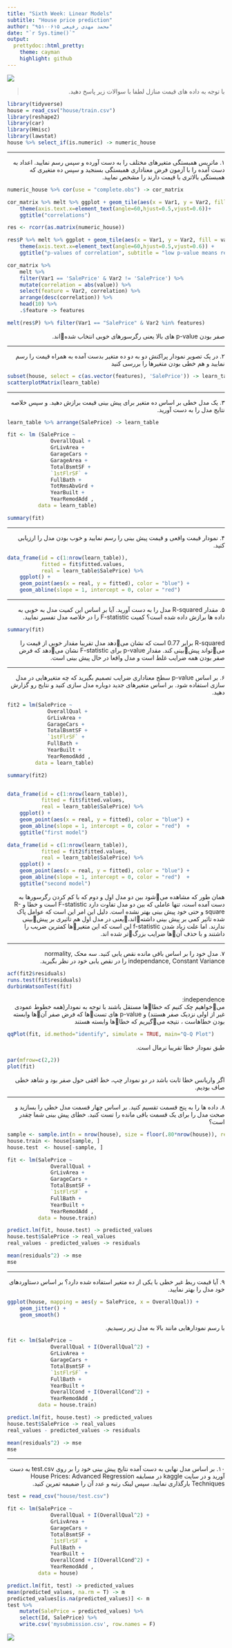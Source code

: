 ```yaml
---
title: "Sixth Week: Linear Models"
subtitle: "House price prediction"
author: "محمد مهدی رفیعی ۹۵۱۰۰۶۱۵"
date: "`r Sys.time()`"
output:
  prettydoc::html_pretty:
    theme: cayman
    highlight: github
---
```


<div align="center">
<img  src="images/house.jpg"  align = 'center'>
</div>

> <p dir="RTL"> 
با توجه به داده های قیمت منازل
لطفا با سوالات زیر پاسخ دهید.
</p>

```r
library(tidyverse)
house = read_csv("house/train.csv")
library(reshape2)
library(car)
library(Hmisc)
library(lawstat)
house %>% select_if(is.numeric) -> numeric_house
```


***

<p dir="RTL">
۱. ماتریس همبستگی متغیرهای مختلف را به دست آورده و سپس رسم نمایید.
اعداد به دست آمده را با آزمون فرض معناداری همبستگی بسنجید و سپس ده متغیری که همبستگی بالاتری با قیمت دارند را مشخص نمایید.
</p>

```r
numeric_house %>% cor(use = "complete.obs") -> cor_matrix

cor_matrix %>% melt %>% ggplot + geom_tile(aes(x = Var1, y = Var2, fill = value)) +
    theme(axis.text.x=element_text(angle=60,hjust=0.5,vjust=0.6))+
    ggtitle("correlations")

res <- rcorr(as.matrix(numeric_house))

res$P %>% melt %>% ggplot + geom_tile(aes(x = Var1, y = Var2, fill = value)) +
    theme(axis.text.x=element_text(angle=60,hjust=0.5,vjust=0.6)) +
    ggtitle("p-values of correlation", subtitle = "low p-value means real correlation") 

cor_matrix %>% 
    melt %>%
    filter(Var1 == 'SalePrice' & Var2 != 'SalePrice') %>%
    mutate(correlation = abs(value)) %>% 
    select(feature = Var2, correlation) %>% 
    arrange(desc(correlation)) %>% 
    head(10) %>% 
    .$feature -> features

melt(res$P) %>% filter(Var1 == "SalePrice" & Var2 %in% features)

```

<p dir="RTL">
صفر بودن p-value های بالا یعنی رگرسورهای خوبی انتخاب شدهاند.
</p>

***

<p dir="RTL">
۲. در یک تصویر نمودار پراکنش دو به دو ده متغیر بدست آمده به همراه قیمت را رسم نمایید و هم خطی بودن متغیرها را بررسی کنید
</p>

```r
subset(house, select = c(as.vector(features), 'SalePrice')) -> learn_table
scatterplotMatrix(learn_table)
```


***

<p dir="RTL">
۳. یک مدل خطی بر اساس ده متغیر برای پیش بینی قیمت برازش دهید. و سپس خلاصه نتایج مدل را به دست آورید.
</p>

```r
learn_table %>% arrange(SalePrice) -> learn_table

fit <- lm (SalePrice ~ 
              OverallQual +
              GrLivArea +
              GarageCars +
              GarageArea +
              TotalBsmtSF + 
              `1stFlrSF` + 
              FullBath + 
              TotRmsAbvGrd + 
              YearBuilt + 
              YearRemodAdd ,
          data = learn_table)

summary(fit)
```


***

<p dir="RTL">
۴. نمودار قیمت واقعی و قیمت پیش بینی را رسم نمایید و خوب بودن مدل را ارزیابی کنید.
</p>

```r
data_frame(id = c(1:nrow(learn_table)),
           fitted = fit$fitted.values,
           real = learn_table$SalePrice) %>% 
    ggplot() +
    geom_point(aes(x = real, y = fitted), color = "blue") +
    geom_abline(slope = 1, intercept = 0, color = "red") 
```


***

<p dir="RTL">
۵. مقدار
R-squared
 مدل را به دست آورید. آیا بر اساس این کمیت مدل به خوبی به داده ها برازش داده شده است؟
 کمیت
 F-statistic
 را در خلاصه مدل تفسیر نمایید.
</p>

```r
summary(fit)
```

<p dir="RTL">
R-squared
برابر
0.77
است که نشان میدهد مدل تقریبا مقدار خوبی از قیمت را میتواند پیشبینی کند.
مقدار 
p-value
برای 
F-statistic
نشان میدهد که فرض صفر بودن همه ضرایب غلط است و مدل واقعا در حال پیش بینی است.
</p>

***

<p dir="RTL">
۶. بر اساس
p-value
 سطح معناداری ضرایب تصمیم بگیرید که چه متغیرهایی در مدل سازی استفاده شود.
بر اساس متغیرهای جدید دوباره مدل سازی کنید و نتایج رو گزارش دهید.
</p>
```r

fit2 = lm(SalePrice ~ 
             OverallQual +
             GrLivArea + 
             GarageCars +
             TotalBsmtSF +
             `1stFlrSF` +
             FullBath +
             YearBuilt +
             YearRemodAdd ,
         data = learn_table)

summary(fit2)


data_frame(id = c(1:nrow(learn_table)),
           fitted = fit$fitted.values,
           real = learn_table$SalePrice) %>% 
    ggplot() +
    geom_point(aes(x = real, y = fitted), color = "blue") +
    geom_abline(slope = 1, intercept = 0, color = "red")  +
    ggtitle("first model")

data_frame(id = c(1:nrow(learn_table)),
           fitted = fit2$fitted.values,
           real = learn_table$SalePrice) %>% 
    ggplot() +
    geom_point(aes(x = real, y = fitted), color = "blue") +
    geom_abline(slope = 1, intercept = 0, color = "red")  +
    ggtitle("second model")

```

<p dir="RTL">
همان طور که مشاهده میشود بین دو مدل اول و دوم که با کم کردن رگرسورها به دست آمده است،
تنها عاملی که بین دو مدل تفاوت دارد 
F-statistic
است و خطا و 
R-square
و حتی خود پیش بینی بهتر نشده است.
دلیل این امر این است که عوامل پاک شده تاثیر کمی بر پیش بینی داشتهاند،یعنی در مدل اول هم تاثیری بر پیشبینی ندارند.
اما علت زیاد شدن 
f-statistic
این است که این متغیرها کمترین ضریب را داشتند و با حذف آنها ضرایب بزرگتر شده اند.
</p>

***

<p dir="RTL">
۷. مدل خود را بر اساس باقی مانده نقص یابی کنید.
سه محک 
normality, independance, Constant Variance
 را در نقص یابی خود در نظر بگیرید.
</p>

```r
acf(fit2$residuals)
runs.test(fit$residuals)
durbinWatsonTest(fit)

```

<p dir="RTL">
independence: <br>
میخواهیم چک کنیم که خطاها مستقل باشند
با توجه به نمودار(همه خطوط عمودی غیر از اولی نزدیک صفر هستند) و 
p-value
های تستها که فرض صفر  آنها وابسته بودن خطاهاست ، نتیجه میگیریم که خطاها وابسته هستند 
</p>

```r
qqPlot(fit, id.method="identify", simulate = TRUE, main="Q-Q Plot")
```
<p dir="RTL">
طبق نمودار خطا تقریبا نرمال است.
</p>

```r
par(mfrow=c(2,2))
plot(fit)
```
<p dir="RTL">
اگر واریانس خطا ثابت باشد در دو نمودار چپ، خط افقی حول صفر بود و شاهد خطی صاف بودیم.
</p>

***

<p dir="RTL">
۸. داده ها را به پنج قسمت تقسیم کنید. بر اساس چهار قسمت مدل خطی را بسازید و صحت مدل را برای یک قسمت 
باقی مانده را تست کنید. خطای پیش بینی شما چقدر است؟
</p>

```r
sample <- sample.int(n = nrow(house), size = floor(.80*nrow(house)), replace = F)
house.train <- house[sample, ]
house.test  <- house[-sample, ]

fit <- lm(SalePrice ~ 
              OverallQual +
              GrLivArea +
              GarageCars +
              TotalBsmtSF + 
              `1stFlrSF` +
              FullBath + 
              YearBuilt + 
              YearRemodAdd ,
          data = house.train)

predict.lm(fit, house.test) -> predicted_values
house.test$SalePrice -> real_values
real_values - predicted_values -> residuals

mean(residuals^2) -> mse
mse
```


***

<p dir="RTL"> 
۹. آیا قیمت ربط غیر خطی با یکی از ده متغیر استفاده شده دارد؟
بر اساس دستاوردهای خود مدل را بهتر نمایید.
</p>

```r
ggplot(house, mapping = aes(y = SalePrice, x = OverallQual)) +
    geom_jitter() +
    geom_smooth()
```
<p dir="RTL">
با رسم نمودارهایی مانند بالا به مدل زیر رسیدیم.
</p>

```r
fit <- lm(SalePrice ~ 
              OverallQual + I(OverallQual^2) +
              GrLivArea + 
              GarageCars +
              TotalBsmtSF + 
              `1stFlrSF` +
              FullBath + 
              YearBuilt + 
              OverallCond + I(OverallCond^2) +
              YearRemodAdd ,
          data = house.train)

predict.lm(fit, house.test) -> predicted_values
house.test$SalePrice -> real_values
real_values - predicted_values -> residuals

mean(residuals^2) -> mse
mse
```


***

<p dir="RTL"> 
۱۰. بر اساس مدل نهایی به دست آمده نتایج پیش بینی خود را بر روی
test.csv
به دست آورید و در سایت 
kaggle
 در مسابقه 
 House Prices: Advanced Regression Techniques
بارگذاری نمایید. سپس لینک رتبه و عدد آن را ضمیمه تمرین کنید.
</p>

```r
test = read_csv("house/test.csv")

fit <- lm(SalePrice ~ 
              OverallQual + I(OverallQual^2) +
              GrLivArea + 
              GarageCars +
              TotalBsmtSF + 
              `1stFlrSF` +
              FullBath + 
              YearBuilt + 
              OverallCond + I(OverallCond^2) +
              YearRemodAdd ,
          data = house)

predict.lm(fit, test) -> predicted_values
mean(predicted_values, na.rm = T) -> m
predicted_values[is.na(predicted_values)] <- m
test %>% 
    mutate(SalePrice = predicted_values) %>% 
    select(Id, SalePrice) %>% 
    write.csv('mysubmission.csv', row.names = F)
```


<div align="center">
<img  src="kaggle.png"  align = 'center'>
</div>
